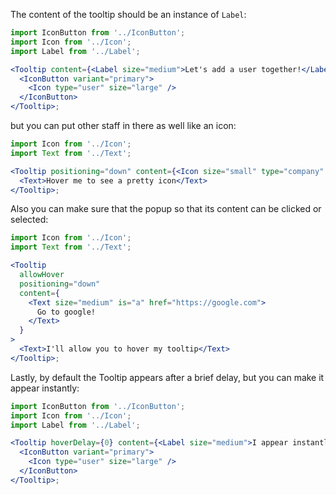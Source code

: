 The content of the tooltip should be an instance of `Label`:

```jsx harmony
import IconButton from '../IconButton';
import Icon from '../Icon';
import Label from '../Label';

<Tooltip content={<Label size="medium">Let's add a user together!</Label>}>
  <IconButton variant="primary">
    <Icon type="user" size="large" />
  </IconButton>
</Tooltip>;
```

but you can put other staff in there as well like an icon:

```jsx harmony
import Icon from '../Icon';
import Text from '../Text';

<Tooltip positioning="down" content={<Icon size="small" type="company" />}>
  <Text>Hover me to see a pretty icon</Text>
</Tooltip>;
```

Also you can make sure that the popup so that its content can be clicked or selected:

```jsx harmony
import Icon from '../Icon';
import Text from '../Text';

<Tooltip
  allowHover
  positioning="down"
  content={
    <Text size="medium" is="a" href="https://google.com">
      Go to google!
    </Text>
  }
>
  <Text>I'll allow you to hover my tooltip</Text>
</Tooltip>;
```

Lastly, by default the Tooltip appears after a brief delay, but you can make it appear instantly:

```jsx harmony
import IconButton from '../IconButton';
import Icon from '../Icon';
import Label from '../Label';

<Tooltip hoverDelay={0} content={<Label size="medium">I appear instantly</Label>}>
  <IconButton variant="primary">
    <Icon type="user" size="large" />
  </IconButton>
</Tooltip>;
```
